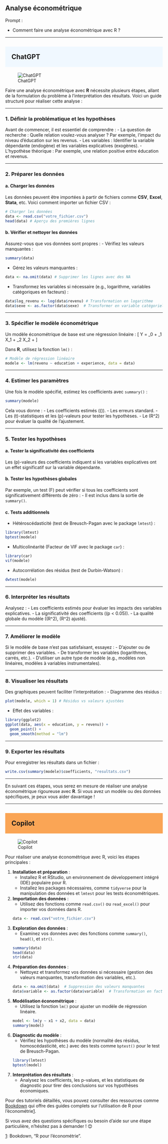 ## Analyse économétrique

::: {.callout-note appearance="simple"}
Prompt : 

* Comment faire une analyse économétrique avec R ?


:::

----

## ChatGPT {style="background-color: #f0f8ff; padding: 20px;"}
![ChatGPT](../img/ChatGPT.PNG)

Faire une analyse économétrique avec **R** nécessite plusieurs étapes, allant de la formulation du problème à l'interprétation des résultats. Voici un guide structuré pour réaliser cette analyse :

---

### 1. **Définir la problématique et les hypothèses**
Avant de commencer, il est essentiel de comprendre :
- La question de recherche : Quelle relation voulez-vous analyser ? Par exemple, l'impact du niveau d'éducation sur les revenus.
- Les variables : Identifier la variable dépendante (endogène) et les variables explicatives (exogènes).
- L'hypothèse théorique : Par exemple, une relation positive entre éducation et revenus.

---

### 2. **Préparer les données**
#### a. Charger les données
Les données peuvent être importées à partir de fichiers comme **CSV**, **Excel**, **Stata**, etc. Voici comment importer un fichier CSV :
```R
# Charger les données
data <- read.csv("votre_fichier.csv")
head(data) # Aperçu des premières lignes
```

#### b. Vérifier et nettoyer les données
Assurez-vous que vos données sont propres :
- Vérifiez les valeurs manquantes :
```R
summary(data)
```
- Gérez les valeurs manquantes :
```R
data <- na.omit(data) # Supprimer les lignes avec des NA
```
- Transformez les variables si nécessaire (e.g., logarithme, variables catégoriques en facteurs) :
```R
data$log_revenu <- log(data$revenu) # Transformation en logarithme
data$sexe <- as.factor(data$sexe)  # Transformer en variable catégorielle
```

---

### 3. **Spécifier le modèle économétrique**
Un modèle économétrique de base est une régression linéaire :
\[
Y = \beta_0 + \beta_1 X_1 + \beta_2 X_2 + \varepsilon
\]

Dans **R**, utilisez la fonction `lm()` :
```R
# Modèle de régression linéaire
modele <- lm(revenu ~ education + experience, data = data)
```

---

### 4. **Estimer les paramètres**
Une fois le modèle spécifié, estimez les coefficients avec `summary()` :
```R
summary(modele)
```
Cela vous donne :
- Les coefficients estimés (\(\hat{\beta}\)).
- Les erreurs standard.
- Les \(t\)-statistiques et les \(p\)-valeurs pour tester les hypothèses.
- Le \(R^2\) pour évaluer la qualité de l'ajustement.

---

### 5. **Tester les hypothèses**
#### a. Tester la significativité des coefficients
Les \(p\)-valeurs des coefficients indiquent si les variables explicatives ont un effet significatif sur la variable dépendante.

#### b. Tester les hypothèses globales
Par exemple, un test \(F\) peut vérifier si tous les coefficients sont significativement différents de zéro :
- Il est inclus dans la sortie de `summary()`.

#### c. Tests additionnels
- Hétéroscédasticité (test de Breusch-Pagan avec le package `lmtest`) :
```R
library(lmtest)
bptest(modele)
```
- Multicolinéarité (Facteur de VIF avec le package `car`) :
```R
library(car)
vif(modele)
```
- Autocorrélation des résidus (test de Durbin-Watson) :
```R
dwtest(modele)
```

---

### 6. **Interpréter les résultats**
Analysez :
- Les coefficients estimés pour évaluer les impacts des variables explicatives.
- La significativité des coefficients (\(p < 0.05\)).
- La qualité globale du modèle (\(R^2\), \(R^2\) ajusté).

---

### 7. **Améliorer le modèle**
Si le modèle de base n'est pas satisfaisant, essayez :
- D'ajouter ou de supprimer des variables.
- De transformer les variables (logarithmes, carrés, etc.).
- D'utiliser un autre type de modèle (e.g., modèles non linéaires, modèles à variables instrumentales).

---

### 8. **Visualiser les résultats**
Des graphiques peuvent faciliter l’interprétation :
- Diagramme des résidus :
```R
plot(modele, which = 1) # Résidus vs valeurs ajustées
```
- Effet des variables :
```R
library(ggplot2)
ggplot(data, aes(x = education, y = revenu)) +
  geom_point() +
  geom_smooth(method = "lm")
```

---

### 9. **Exporter les résultats**
Pour enregistrer les résultats dans un fichier :
```R
write.csv(summary(modele)$coefficients, "resultats.csv")
```

---

En suivant ces étapes, vous serez en mesure de réaliser une analyse économétrique rigoureuse avec **R**. Si vous avez un modèle ou des données spécifiques, je peux vous aider davantage !

----

## Copilot {style="background-color: #faa555; padding: 20px;"}
![Copilot](../img/copilot.PNG)

Pour réaliser une analyse économétrique avec R, voici les étapes principales :

1. **Installation et préparation** :
   - Installez R et RStudio, un environnement de développement intégré (IDE) populaire pour R.
   - Installez les packages nécessaires, comme `tidyverse` pour la manipulation des données et `lmtest` pour les tests économétriques.

2. **Importation des données** :
   - Utilisez des fonctions comme `read.csv()` ou `read_excel()` pour importer vos données dans R.
   ```R
   data <- read.csv("votre_fichier.csv")
   ```

3. **Exploration des données** :
   - Examinez vos données avec des fonctions comme `summary()`, `head()`, et `str()`.
   ```R
   summary(data)
   head(data)
   str(data)
   ```

4. **Préparation des données** :
   - Nettoyez et transformez vos données si nécessaire (gestion des valeurs manquantes, transformation des variables, etc.).
   ```R
   data <- na.omit(data)  # Suppression des valeurs manquantes
   data$variable <- as.factor(data$variable)  # Transformation en facteur
   ```

5. **Modélisation économétrique** :
   - Utilisez la fonction `lm()` pour ajuster un modèle de régression linéaire.
   ```R
   model <- lm(y ~ x1 + x2, data = data)
   summary(model)
   ```

6. **Diagnostic du modèle** :
   - Vérifiez les hypothèses du modèle (normalité des résidus, homoscédasticité, etc.) avec des tests comme `bptest()` pour le test de Breusch-Pagan.
   ```R
   library(lmtest)
   bptest(model)
   ```

7. **Interprétation des résultats** :
   - Analysez les coefficients, les p-values, et les statistiques de diagnostic pour tirer des conclusions sur vos hypothèses économiques.

Pour des tutoriels détaillés, vous pouvez consulter des ressources comme [Bookdown](https://bookdown.org/AODiakite/r4econometrics/) qui offre des guides complets sur l'utilisation de R pour l'économétrie[1](https://bookdown.org/AODiakite/r4econometrics/base.html).

Si vous avez des questions spécifiques ou besoin d'aide sur une étape particulière, n'hésitez pas à demander ! 😊

[1](https://bookdown.org/AODiakite/r4econometrics/base.html): Bookdown, "R pour l’économétrie".